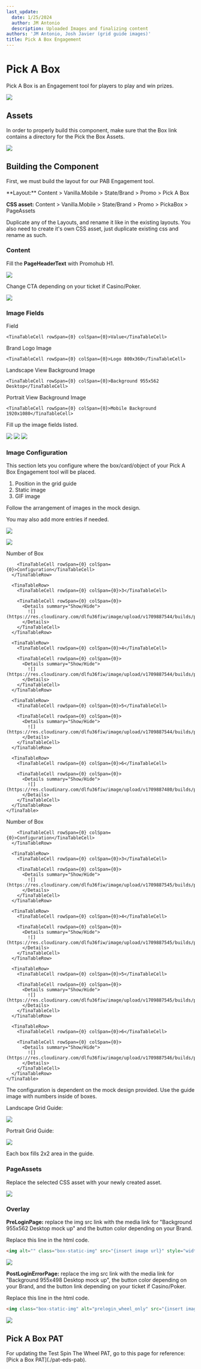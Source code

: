 ```yaml
---
last_update:
  date: 1/25/2024
  author: JM Antonio
  description: Uploaded Images and finalizing content
authors: 'JM Antonio, Josh Javier (grid guide images)'
title: Pick A Box Engagement
---
```


# Pick A Box

Pick A Box is an Engagement tool for players to play and win prizes.

![](https://res.cloudinary.com/dlfu36fiw/image/upload/v1709887547/builds/pab/olodx2ede2dwqnxuqepi.png)

## Assets

<Admonition type="note" title="Required Assets">
  In order to properly build this component, make sure that the Box link contains a directory for the Pick the Box Assets.

  ![](https://res.cloudinary.com/dlfu36fiw/image/upload/v1727761855/builds/pab/pab-assets_lx8dh8.png)
</Admonition>

## Building the Component

First, we must build the layout for our PAB Engagement tool.

<Admonition type="note" title="SiteCore Path">
  **Layout:**
  Content > Vanilla.Mobile > State/Brand > Promo > Pick A Box

  **CSS asset:**
  Content > Vanilla.Mobile > State/Brand > Promo > PickaBox > PageAssets
</Admonition>

Duplicate any of the Layouts, and rename it like in the existing layouts.
You also need to create it's own CSS asset, just duplicate existing css and rename as such.

### Content

Fill the **PageHeaderText** with Promohub H1.

![](https://res.cloudinary.com/dlfu36fiw/image/upload/v1709887545/builds/pab/nez1vgxj08r6zsbwcnhh.png)

Change CTA depending on your ticket if Casino/Poker.

![](https://res.cloudinary.com/dlfu36fiw/image/upload/v1709887543/builds/pab/l40030pjm1vbxgqkcchd.png)

### Image Fields

<TinaTable topHeader={true}>
  <TinaTableRow>
    <TinaTableCell rowSpan={0} colSpan={0}>Field</TinaTableCell>

    <TinaTableCell rowSpan={0} colSpan={0}>Value</TinaTableCell>
  </TinaTableRow>

  <TinaTableRow>
    <TinaTableCell rowSpan={0} colSpan={0}>Brand Logo Image</TinaTableCell>

    <TinaTableCell rowSpan={0} colSpan={0}>Logo 800x360</TinaTableCell>
  </TinaTableRow>

  <TinaTableRow>
    <TinaTableCell rowSpan={0} colSpan={0}>Landscape View Background Image</TinaTableCell>

    <TinaTableCell rowSpan={0} colSpan={0}>Background 955x562 Desktop</TinaTableCell>
  </TinaTableRow>

  <TinaTableRow>
    <TinaTableCell rowSpan={0} colSpan={0}>Portrait View Background Image</TinaTableCell>

    <TinaTableCell rowSpan={0} colSpan={0}>Mobile Background 1920x1080</TinaTableCell>
  </TinaTableRow>
</TinaTable>

Fill up the image fields listed.

![](https://res.cloudinary.com/dlfu36fiw/image/upload/v1709887543/builds/pab/svoxppcwluseoc57qeit.png)
![](https://res.cloudinary.com/dlfu36fiw/image/upload/v1709887481/builds/pab/bckexetrk1rkmfss5tqz.png)
![](https://res.cloudinary.com/dlfu36fiw/image/upload/v1709887482/builds/pab/ozjovxqm3a5jiugzvsck.png)

### Image Configuration

This section lets you configure where the box/card/object of your Pick A Box Engagement tool will be placed.

1. Position in the grid guide
2. Static image
3. GIF image

<Admonition type="note" title="Note">
  Follow the arrangement of images in the mock design.

  You may also add more entries if needed.
</Admonition>

![](https://res.cloudinary.com/dlfu36fiw/image/upload/v1709887544/builds/pab/pj4cv4ilwuvxxya7flq2.png)

![](https://res.cloudinary.com/dlfu36fiw/image/upload/v1709887482/builds/pab/bdqdbiesvhtjjleklhka.png)

<Tabs>
  <TabItem value="landscape" label="Landscape">
    <TinaTable topHeader={true}>
      <TinaTableRow>
        <TinaTableCell rowSpan={0} colSpan={0}>Number of Box</TinaTableCell>

        <TinaTableCell rowSpan={0} colSpan={0}>Configuration</TinaTableCell>
      </TinaTableRow>

      <TinaTableRow>
        <TinaTableCell rowSpan={0} colSpan={0}>3</TinaTableCell>

        <TinaTableCell rowSpan={0} colSpan={0}>
          <Details summary="Show/Hide">
            ![](https://res.cloudinary.com/dlfu36fiw/image/upload/v1709887544/builds/pab/ttcinyefh6pcmxphtykh.png)
          </Details>
        </TinaTableCell>
      </TinaTableRow>

      <TinaTableRow>
        <TinaTableCell rowSpan={0} colSpan={0}>4</TinaTableCell>

        <TinaTableCell rowSpan={0} colSpan={0}>
          <Details summary="Show/Hide">
            ![](https://res.cloudinary.com/dlfu36fiw/image/upload/v1709887544/builds/pab/qqfyxvvp1gpn2nde8kzm.png)
          </Details>
        </TinaTableCell>
      </TinaTableRow>

      <TinaTableRow>
        <TinaTableCell rowSpan={0} colSpan={0}>5</TinaTableCell>

        <TinaTableCell rowSpan={0} colSpan={0}>
          <Details summary="Show/Hide">
            ![](https://res.cloudinary.com/dlfu36fiw/image/upload/v1709887544/builds/pab/grchknarunoufoqrsaa2.png)
          </Details>
        </TinaTableCell>
      </TinaTableRow>

      <TinaTableRow>
        <TinaTableCell rowSpan={0} colSpan={0}>6</TinaTableCell>

        <TinaTableCell rowSpan={0} colSpan={0}>
          <Details summary="Show/Hide">
            ![](https://res.cloudinary.com/dlfu36fiw/image/upload/v1709887480/builds/pab/izht4qeu0niz2zjbiysy.png)
          </Details>
        </TinaTableCell>
      </TinaTableRow>
    </TinaTable>
  </TabItem>

  <TabItem value="portrait" label="Portrait">
    <TinaTable topHeader={true}>
      <TinaTableRow>
        <TinaTableCell rowSpan={0} colSpan={0}>Number of Box</TinaTableCell>

        <TinaTableCell rowSpan={0} colSpan={0}>Configuration</TinaTableCell>
      </TinaTableRow>

      <TinaTableRow>
        <TinaTableCell rowSpan={0} colSpan={0}>3</TinaTableCell>

        <TinaTableCell rowSpan={0} colSpan={0}>
          <Details summary="Show/Hide">
            ![](https://res.cloudinary.com/dlfu36fiw/image/upload/v1709887545/builds/pab/us7e1xcggzvz7ptqvtgf.png)
          </Details>
        </TinaTableCell>
      </TinaTableRow>

      <TinaTableRow>
        <TinaTableCell rowSpan={0} colSpan={0}>4</TinaTableCell>

        <TinaTableCell rowSpan={0} colSpan={0}>
          <Details summary="Show/Hide">
            ![](https://res.cloudinary.com/dlfu36fiw/image/upload/v1709887545/builds/pab/nzgqubhc9vxaxjxv30cx.png)
          </Details>
        </TinaTableCell>
      </TinaTableRow>

      <TinaTableRow>
        <TinaTableCell rowSpan={0} colSpan={0}>5</TinaTableCell>

        <TinaTableCell rowSpan={0} colSpan={0}>
          <Details summary="Show/Hide">
            ![](https://res.cloudinary.com/dlfu36fiw/image/upload/v1709887545/builds/pab/t5aeavsddor9u9mdy2sm.png)
          </Details>
        </TinaTableCell>
      </TinaTableRow>

      <TinaTableRow>
        <TinaTableCell rowSpan={0} colSpan={0}>6</TinaTableCell>

        <TinaTableCell rowSpan={0} colSpan={0}>
          <Details summary="Show/Hide">
            ![](https://res.cloudinary.com/dlfu36fiw/image/upload/v1709887546/builds/pab/x5tbazt7snp8w1kdboad.png)
          </Details>
        </TinaTableCell>
      </TinaTableRow>
    </TinaTable>
  </TabItem>
</Tabs>

<Admonition type="info" title="Info">
  The configuration is dependent on the mock design provided. Use the guide image with numbers inside of boxes.
</Admonition>

Landscape Grid Guide:

![](https://res.cloudinary.com/dlfu36fiw/image/upload/v1709887544/builds/pab/o1r2uqthqbqayp1smrom.png)

Portrait Grid Guide:

![](https://res.cloudinary.com/dlfu36fiw/image/upload/v1709887544/builds/pab/q3n5okmhrf9trr01rezl.png)

<Admonition type="note" title="Note">
  Each box fills 2x2 area in the guide.
</Admonition>

### PageAssets

Replace the selected CSS asset with your newly created asset.

![](https://res.cloudinary.com/dlfu36fiw/image/upload/v1709887481/builds/pab/hc4xmvy5cmbjoyt84w51.png)

### Overlay

**PreLoginPage:** replace the img src link with the media link for "Background 955x562 Desktop mock up" and the button color depending on your Brand.

Replace this line in the html code.

```html
<img alt="" class="box-static-img" src="{insert image url}" style="width:100%;" />
```

![](https://res.cloudinary.com/dlfu36fiw/image/upload/v1709887484/builds/pab/ehvro2sxmgw7f8rcq3dv.png)

**PostLoginErrorPage:** replace the img src link with the media link for "Background 955x498 Desktop mock up", the button color depending on your Brand, and the button link depending on your ticket if Casino/Poker.

Replace this line in the html code.

```html
<img class="box-static-img" alt="prelogin_wheel_only" src="{insert image url}" />
```

![](https://res.cloudinary.com/dlfu36fiw/image/upload/v1709887484/builds/pab/nco2fze6drpz2jv6macw.png)

## Pick A Box PAT

<Admonition type="info" title="Info">
  For updating the Test Spin The Wheel PAT, go to this page for reference: [Pick a Box PAT](./pat-eds-pab).
</Admonition>
